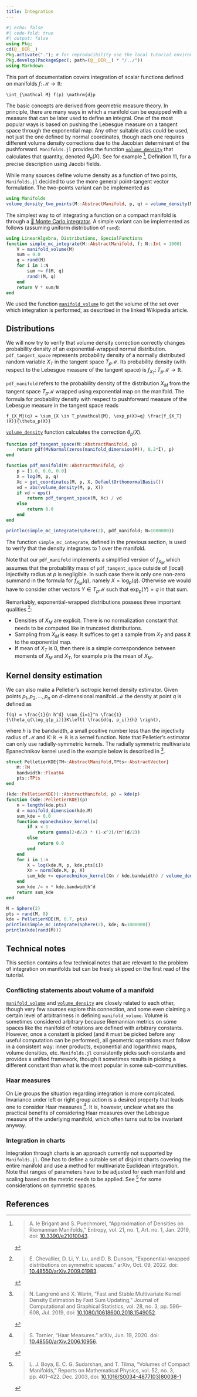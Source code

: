 ```yaml
---
title: Integration
---
```


```julia
#| echo: false
#| code-fold: true
#| output: false
using Pkg;
cd(@__DIR__)
Pkg.activate("."); # for reproducibility use the local tutorial environment.
Pkg.develop(PackageSpec(; path=(@__DIR__) * "/../"))
using Markdown
```

This part of documentation covers integration of scalar functions defined on manifolds $f \colon \mathcal{M} \to \mathbb{R}$:

```math
\int_{\mathcal M} f(p) \mathrm{d}p
```

The basic concepts are derived from geometric measure theory.
In principle, there are many ways in which a manifold can be equipped with a measure that can be later used to define an integral.
One of the most popular ways is based on pushing the Lebesgue measure on a tangent space through the exponential map.
Any other suitable atlas could be used, not just the one defined by normal coordinates, though each one requires different volume density corrections due to the Jacobian determinant of the pushforward.
`Manifolds.jl` provides the function [`volume_density`](@ref) that calculates that quantity, denoted $\theta_p(X)$.
See for example [^leBrigantPuechmorel2019], Definition 11, for a precise description using Jacobi fields.

While many sources define volume density as a function of two points, `Manifolds.jl` decided to use the more general point-tangent vector formulation. The two-points variant can be implemented as
```julia
using Manifolds
volume_density_two_points(M::AbstractManifold, p, q) = volume_density(M, p, log(M, p, q))
```

The simplest way to of integrating a function on a compact manifold is through a [📖 Monte Carlo integrator](https://en.wikipedia.org/wiki/Monte_Carlo_integration).
A simple variant can be implemented as follows (assuming uniform distribution of `rand`):

```julia
using LinearAlgebra, Distributions, SpecialFunctions
function simple_mc_integrate(M::AbstractManifold, f; N::Int = 1000)
    V = manifold_volume(M)
    sum = 0.0
    q = rand(M)
    for i in 1:N
        sum += f(M, q)
        rand!(M, q)
    end
    return V * sum/N
end
```

We used the function [`manifold_volume`](@ref) to get the volume of the set over which integration is performed, as described in the linked Wikipedia article.

## Distributions

We will now try to verify that volume density correction correctly changes probability density of an exponential-wrapped normal distribution.
`pdf_tangent_space` represents probability density of a normally distributed random variable $X_T$ in the tangent space $T_p \mathcal{M}$.
Its probability density (with respect to the Lebesgue measure of the tangent space) is $f_{X_T}\colon T_p \mathcal{M} \to \mathbb{R}$.

`pdf_manifold` refers to the probability density of the distribution $X_M$ from the tangent space $T_p \mathcal{M}$ wrapped using exponential map on the manifold.
The formula for probability density with respect to pushforward measure of the Lebesgue measure in the tangent space reads
```math
f_{X_M}(q) = \sum_{X \in T_p\mathcal{M}, \exp_p(X)=q} \frac{f_{X_T}(X)}{\theta_p(X)}
```
[`volume_density`](@ref) function calculates the correction $\theta_p(X)$.


```julia
function pdf_tangent_space(M::AbstractManifold, p)
    return pdf(MvNormal(zeros(manifold_dimension(M)), 0.2*I), p)
end

function pdf_manifold(M::AbstractManifold, q)
    p = [1.0, 0.0, 0.0]
    X = log(M, p, q)
    Xc = get_coordinates(M, p, X, DefaultOrthonormalBasis())
    vd = abs(volume_density(M, p, X))
    if vd > eps()
        return pdf_tangent_space(M, Xc) / vd
    else
        return 0.0
    end
end

println(simple_mc_integrate(Sphere(2), pdf_manifold; N=1000000))
```

The function `simple_mc_integrate`, defined in the previous section, is used to verify that the density integrates to 1 over the manifold.

Note that our `pdf_manifold` implements a simplified version of $f_{X_M}$ which assumes that the probability mass of `pdf_tangent_space` outside of (local) injectivity radius at $p$ is negligible.
In such case there is only one non-zero summand in the formula for $f_{X_M}(q)$, namely $X=\log_p(q)$.
Otherwise we would have to consider other vectors $Y\in T_p \mathcal{M}$ such that $\exp_p(Y) = q$ in that sum.

Remarkably, exponential-wrapped distributions possess three important qualities [^ChevallierLiLuDunson2022]:

* Densities of $X_M$ are explicit. There is no normalization constant that needs to be computed like in truncated distributions.
* Sampling from $X_M$ is easy. It suffices to get a sample from $X_T$ and pass it to the exponential map.
* If mean of $X_T$ is 0, then there is a simple correspondence between moments of $X_M$ and $X_T$, for example $p$ is the mean of $X_M$.

## Kernel density estimation

We can also make a Pelletier's isotropic kernel density estimator. Given points $p_1, p_2, \dots, p_n$ on $d$-dimensional manifold $\mathcal M$
the density at point $q$ is defined as
```math
f(q) = \frac{1}{n h^d} \sum_{i=1}^n \frac{1}{\theta_q(\log_q(p_i))}K\left( \frac{d(q, p_i)}{h} \right),
```

where $h$ is the bandwidth, a small positive number less than the injectivity radius of $\mathcal M$ and $K\colon\mathbb{R}\to\mathbb{R}$ is a kernel function.
Note that Pelletier's estimator can only use radially-symmetric kernels.
The radially symmetric multivariate Epanechnikov kernel used in the example below is described in [^LangrenéWarin2019].

```julia
struct PelletierKDE{TM<:AbstractManifold,TPts<:AbstractVector}
    M::TM
    bandwidth::Float64
    pts::TPts
end

(kde::PelletierKDE)(::AbstractManifold, p) = kde(p)
function (kde::PelletierKDE)(p)
    n = length(kde.pts)
    d = manifold_dimension(kde.M)
    sum_kde = 0.0
    function epanechnikov_kernel(x)
        if x < 1
            return gamma(2+d/2) * (1-x^2)/(π^(d/2))
        else
            return 0.0
        end
    end
    for i in 1:n
        X = log(kde.M, p, kde.pts[i])
        Xn = norm(kde.M, p, X)
        sum_kde += epanechnikov_kernel(Xn / kde.bandwidth) / volume_density(kde.M, p, X)
    end
    sum_kde /= n * kde.bandwidth^d
    return sum_kde
end

M = Sphere(2)
pts = rand(M, 8)
kde = PelletierKDE(M, 0.7, pts)
println(simple_mc_integrate(Sphere(2), kde; N=1000000))
println(kde(rand(M)))
```


## Technical notes

This section contains a few technical notes that are relevant to the problem of integration on manifolds but can be freely skipped on the first read of the tutorial.

### Conflicting statements about volume of a manifold

[`manifold_volume`](@ref) and [`volume_density`](@ref) are closely related to each other, though very few sources explore this connection, and some even claiming a certain level of arbitrariness in defining `manifold_volume`.
Volume is sometimes considered arbitrary because Riemannian metrics on some spaces like the manifold of rotations are defined with arbitrary constants.
However, once a constant is picked (and it must be picked before any useful computation can be performed), all geometric operations must follow in a consistent way: inner products, exponential and logarithmic maps, volume densities, etc.
`Manifolds.jl` consistently picks such constants and provides a unified framework, though it sometimes results in picking a different constant than what is the most popular in some sub-communities.

### Haar measures

On Lie groups the situation regarding integration is more complicated.
Invariance under left or right group action is a desired property that leads one to consider Haar measures [^Tornier2020].
It is, however, unclear what are the practical benefits of considering Haar measures over the Lebesgue measure of the underlying manifold, which often turns out to be invariant anyway.

### Integration in charts

Integration through charts is an approach currently not supported by `Manifolds.jl`.
One has to define a suitable set of disjoint charts covering the entire manifold and use a method for multivariate Euclidean integration.
Note that ranges of parameters have to be adjusted for each manifold and scaling based on the metric needs to be applied.
See [^BoyaSudarshanTilma2003] for some considerations on symmetric spaces.


## References

[^Tornier2020]:
    > S. Tornier, “Haar Measures.” arXiv, Jun. 19, 2020.
    > doi: [10.48550/arXiv.2006.10956](https://doi.org/10.48550/arXiv.2006.10956).

[^LangrenéWarin2019]:
    > N. Langrené and X. Warin, “Fast and Stable Multivariate Kernel Density Estimation by
    > Fast Sum Updating,” Journal of Computational and Graphical Statistics, vol. 28, no. 3,
    > pp. 596–608, Jul. 2019,
    > doi: [10.1080/10618600.2018.1549052](https://doi.org/10.1080/10618600.2018.1549052).

[^leBrigantPuechmorel2019]:
    > A. le Brigant and S. Puechmorel, “Approximation of Densities on Riemannian Manifolds,”
    > Entropy, vol. 21, no. 1, Art. no. 1, Jan. 2019,
    > doi: [10.3390/e21010043](https://doi.org/10.3390/e21010043).

[^ChevallierLiLuDunson2022]:
    > E. Chevallier, D. Li, Y. Lu, and D. B. Dunson, “Exponential-wrapped distributions on
    > symmetric spaces.” arXiv, Oct. 09, 2022.
    > doi: [10.48550/arXiv.2009.01983](https://doi.org/10.48550/arXiv.2009.01983).

[^BoyaSudarshanTilma2003]:
    > L. J. Boya, E. C. G. Sudarshan, and T. Tilma, “Volumes of Compact Manifolds,” Reports
    > on Mathematical Physics, vol. 52, no. 3, pp. 401–422, Dec. 2003,
    > doi: [10.1016/S0034-4877(03)80038-1](https://doi.org/10.1016/S0034-4877(03)80038-1)
